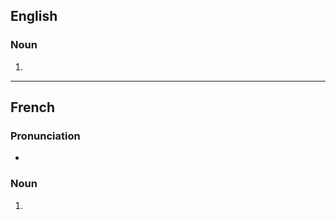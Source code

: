 ==English==

===Noun===
{{head|en|noun form}}

# {{plural of|en|obstruction}}

----

==French==

===Pronunciation===
* {{audio|fr|LL-Q150 (fra)-WikiLucas00-obstructions.wav|Audio}}

===Noun===
{{head|fr|noun form|g=f}}

# {{plural of|fr|obstruction}}